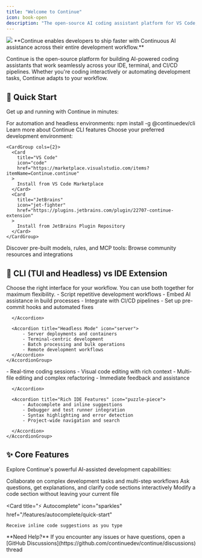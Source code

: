 ```yaml
---
title: "Welcome to Continue"
icon: book-open
description: "The open-source AI coding assistant platform for VS Code, JetBrains IDEs, terminal, and CI/CD workflows"
---
```


<Frame>
  <img src="/images/intro-0c302b9c15b890c251b1ad04586c880f.png" />
</Frame>

<Info>
  **Continue enables developers to ship faster with Continuous AI assistance
  across their entire development workflow.**
</Info>

Continue is the open-source platform for building AI-powered coding assistants that work seamlessly across your IDE, terminal, and CI/CD pipelines. Whether you're coding interactively or automating development tasks, Continue adapts to your workflow.

## 🚀 Quick Start

Get up and running with Continue in minutes:

<Steps>
  <Step title="Try Continue CLI">
      For automation and headless environments:
      <CodeBlock>npm install -g @continuedev/cli</CodeBlock> 
      <Card title="CLI Documentation" icon="terminal" href="/guides/cli">
        Learn more about Continue CLI features
      </Card>
    </Step>
  <Step title="Install IDE Extension">
    Choose your preferred development environment:
   
    <CardGroup cols={2}>
      <Card
        title="VS Code"
        icon="code"
        href="https://marketplace.visualstudio.com/items?itemName=Continue.continue"
      >
        Install from VS Code Marketplace
      </Card>
      <Card
        title="JetBrains"
        icon="jet-fighter"
        href="https://plugins.jetbrains.com/plugin/22707-continue-extension"
      >
        Install from JetBrains Plugin Repository
      </Card>
    </CardGroup>
  </Step>

  <Step title="Explore Continue Hub">
    Discover pre-built models, rules, and MCP tools:
    <Card title="Continue Hub" icon="hub" href="https://hub.continue.dev/">
      Browse community resources and integrations
    </Card>
  </Step>
</Steps>

## 🤔 CLI (TUI and Headless) vs IDE Extension

<Tip>
  Choose the right interface for your workflow. You can use both together for
  maximum flexibility.
</Tip>

<Tabs>
  <Tab title="🖥️ Use CLI When">
    <AccordionGroup>
      <Accordion title="TUI Mode" icon="gear">
        - Script repetitive development workflows
        - Embed AI assistance in build processes
        - Integrate with CI/CD pipelines
        - Set up pre-commit hooks and automated fixes

      </Accordion>

      <Accordion title="Headless Mode" icon="server">
          - Server deployments and containers
          - Terminal-centric development
          - Batch processing and bulk operations
          - Remote development workflows
      </Accordion>
    </AccordionGroup>

  </Tab>

  <Tab title="💻 Use IDE Extensions When">
    <AccordionGroup>
      <Accordion title="Interactive Development" icon="code">
          - Real-time coding sessions
          - Visual code editing with rich context
          - Multi-file editing and complex refactoring
          - Immediate feedback and assistance

      </Accordion>

      <Accordion title="Rich IDE Features" icon="puzzle-piece">
          - Autocomplete and inline suggestions
          - Debugger and test runner integration
          - Syntax highlighting and error detection
          - Project-wide navigation and search

      </Accordion>
    </AccordionGroup>

  </Tab>
</Tabs>

## ✨ Core Features

Explore Continue's powerful AI-assisted development capabilities:

<CardGroup cols={2}>
  <Card title="🤖 Agent" icon="robot" href="/features/agent/quick-start">
    Collaborate on complex development tasks and multi-step workflows
  </Card>

<Card title="💬 Chat" icon="messages" href="/features/chat/quick-start">
  Ask questions, get explanations, and clarify code sections interactively
</Card>

<Card title="✏️ Edit" icon="pen-to-square" href="/features/edit/quick-start">
  Modify a code section without leaving your current file
</Card>

  <Card
    title="⚡ Autocomplete"
    icon="sparkles"
    href="/features/autocomplete/quick-start"
  >
    Receive inline code suggestions as you type
  </Card>
</CardGroup>

<Warning>
  **Need Help?** If you encounter any issues or have questions, open a
  [GitHub Discussions](https://github.com/continuedev/continue/discussions) thread
</Warning>
